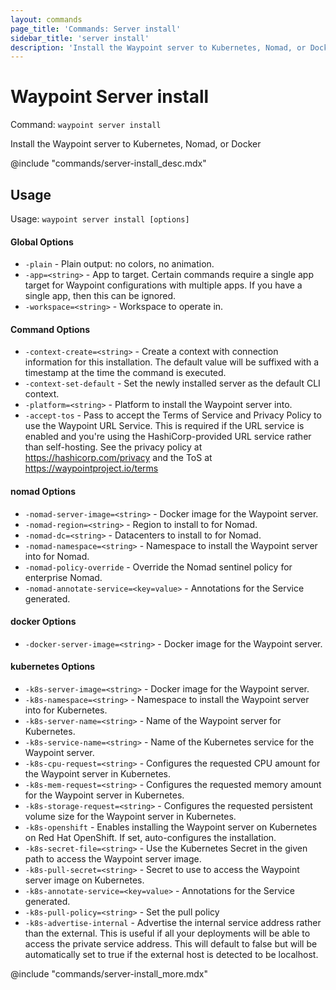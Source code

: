 ```yaml
---
layout: commands
page_title: 'Commands: Server install'
sidebar_title: 'server install'
description: 'Install the Waypoint server to Kubernetes, Nomad, or Docker'
---
```


# Waypoint Server install

Command: `waypoint server install`

Install the Waypoint server to Kubernetes, Nomad, or Docker

@include "commands/server-install_desc.mdx"

## Usage

Usage: `waypoint server install [options]`

#### Global Options

- `-plain` - Plain output: no colors, no animation.
- `-app=<string>` - App to target. Certain commands require a single app target for Waypoint configurations with multiple apps. If you have a single app, then this can be ignored.
- `-workspace=<string>` - Workspace to operate in.

#### Command Options

- `-context-create=<string>` - Create a context with connection information for this installation. The default value will be suffixed with a timestamp at the time the command is executed.
- `-context-set-default` - Set the newly installed server as the default CLI context.
- `-platform=<string>` - Platform to install the Waypoint server into.
- `-accept-tos` - Pass to accept the Terms of Service and Privacy Policy to use the Waypoint URL Service. This is required if the URL service is enabled and you're using the HashiCorp-provided URL service rather than self-hosting. See the privacy policy at https://hashicorp.com/privacy and the ToS at https://waypointproject.io/terms

#### nomad Options

- `-nomad-server-image=<string>` - Docker image for the Waypoint server.
- `-nomad-region=<string>` - Region to install to for Nomad.
- `-nomad-dc=<string>` - Datacenters to install to for Nomad.
- `-nomad-namespace=<string>` - Namespace to install the Waypoint server into for Nomad.
- `-nomad-policy-override` - Override the Nomad sentinel policy for enterprise Nomad.
- `-nomad-annotate-service=<key=value>` - Annotations for the Service generated.

#### docker Options

- `-docker-server-image=<string>` - Docker image for the Waypoint server.

#### kubernetes Options

- `-k8s-server-image=<string>` - Docker image for the Waypoint server.
- `-k8s-namespace=<string>` - Namespace to install the Waypoint server into for Kubernetes.
- `-k8s-server-name=<string>` - Name of the Waypoint server for Kubernetes.
- `-k8s-service-name=<string>` - Name of the Kubernetes service for the Waypoint server.
- `-k8s-cpu-request=<string>` - Configures the requested CPU amount for the Waypoint server in Kubernetes.
- `-k8s-mem-request=<string>` - Configures the requested memory amount for the Waypoint server in Kubernetes.
- `-k8s-storage-request=<string>` - Configures the requested persistent volume size for the Waypoint server in Kubernetes.
- `-k8s-openshift` - Enables installing the Waypoint server on Kubernetes on Red Hat OpenShift. If set, auto-configures the installation.
- `-k8s-secret-file=<string>` - Use the Kubernetes Secret in the given path to access the Waypoint server image.
- `-k8s-pull-secret=<string>` - Secret to use to access the Waypoint server image on Kubernetes.
- `-k8s-annotate-service=<key=value>` - Annotations for the Service generated.
- `-k8s-pull-policy=<string>` - Set the pull policy
- `-k8s-advertise-internal` - Advertise the internal service address rather than the external. This is useful if all your deployments will be able to access the private service address. This will default to false but will be automatically set to true if the external host is detected to be localhost.

@include "commands/server-install_more.mdx"
